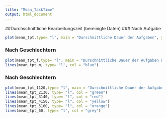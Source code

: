 ```yaml
---
title: "Mean_TaskTime"
output: html_document
---
```

##Durchschnittliche Bearbeitungszeit (bereinigte Daten)
### Nach Aufgabe 
```r
plot(mean_tpt,type= "l", main = "Durschnittliche Dauer der Aufgaben", ylab= "Zeit in Millisekunden", xlab = "Aufgaben")
```
### Nach Geschlechtern
```r
plot(mean_tpt_f,type= "l", main = "Durschnittliche Dauer der Aufgaben nach Geschlechtern", ylab= "Zeit in Millisekunden", xlab = "Aufgaben")
lines(mean_tpt_m, type= "l", col = "blue")
```
### Nach Geschlechtern
```r
plot(mean_tpt_1120,type= "l", main = "Durschnittliche Dauer der Aufgaben nach Altersgruppen", ylab= "Zeit in Millisekunden", xlab = "Aufgaben")
lines(mean_tpt_2130, type= "l", col = "green")
lines(mean_tpt_3140, type= "l", col = "red")
lines(mean_tpt_4150, type= "l", col = "yellow")
lines(mean_tpt_5160, type= "l", col = "orange")
lines(mean_tpt_60, type= "l", col = "grey")
```